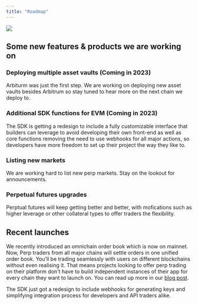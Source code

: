 ```yaml
---
title: "Roadmap"
---
```


<Frame caption="Updated July 2023">
  <img src="/images/getting-started/1.jpg" />
</Frame>




## Some new features & products we are working on

### Deploying multiple asset vaults (Coming in 2023)
Arbiturm was just the first step. We are working on deploying new asset vaults besides Arbitrum so stay tuned to hear more on the next chain we deploy to.

### Additional SDK functions for EVM (Coming in 2023)
The SDK is getting a redesign to include a fully customizable interface that builders can leverage to avoid developing their own front-end as well as core functions removing the need to use webhooks for all major actions, so developers have more freedom to set up their project the way they like to.

### Listing new markets
We are working hard to list new perp markets. Stay on the lookout for announcements.

### Perpetual futures upgrades
Perptual futures will keep getting better and better, with mofications such as higher leverage or other collateral types to offer traders the flexibility.

 ## Recent launches
We recently introduced an omnichain order book which is now on mainnet. Now, Perp traders from all major chains will settle orders in one unified order book. You’ll be trading seamlessly with users on different blockchains without even realising it. That means projects looking to offer perp trading on their platform don't have to build independent instances of their app for every chain they want to launch on. You can read up more in our [blog post](https://medium.com/@orderlynetwork/orderly-network-revolutionizes-dex-development-unveils-omnichain-perpetual-futures-orderbook-for-3ec319d235a3).

The SDK just got a redesign to include webhooks for generating keys and simplifying integration process for developers and API traders alike.